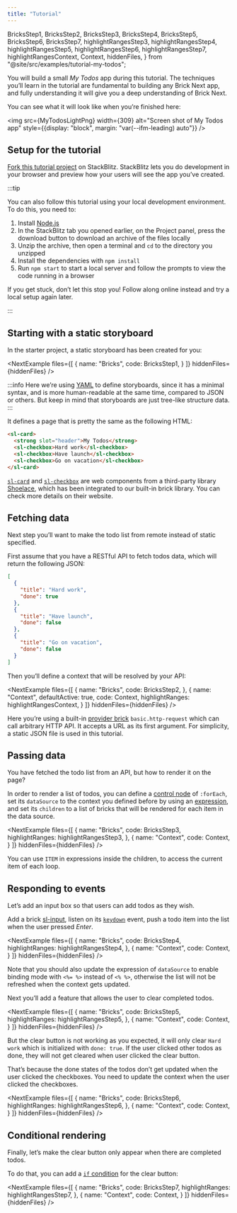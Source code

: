 ```yaml
---
title: "Tutorial"
---
```


  BricksStep1,
  BricksStep2,
  BricksStep3,
  BricksStep4,
  BricksStep5,
  BricksStep6,
  BricksStep7,
  highlightRangesStep3,
  highlightRangesStep4,
  highlightRangesStep5,
  highlightRangesStep6,
  highlightRangesStep7,
  highlightRangesContext,
  Context,
  hiddenFiles,
} from "@site/src/examples/tutorial-my-todos";

You will build a small *My Todos* app during this tutorial. The techniques you’ll learn in the tutorial are fundamental to building any Brick Next app, and fully understanding it will give you a deep understanding of Brick Next.

You can see what it will look like when you’re finished here:

<img
  src={MyTodosLightPng}
  width={309}
  alt="Screen shot of My Todos app"
  style={{display: "block", margin: "var(--ifm-leading) auto"}}
/>

## Setup for the tutorial

[Fork this tutorial project](https://stackblitz.com/edit/brick-next-tutorial-my-todos?file=bootstrap.js,context.yml,storyboard.yml) on StackBlitz. StackBlitz lets you do development in your browser and preview how your users will see the app you’ve created.

:::tip

You can also follow this tutorial using your local development environment. To do this, you need to:

1. Install [Node.js](https://nodejs.org/en/)
2. In the StackBlitz tab you opened earlier, on the Project panel, press the download button to download an archive of the files locally
3. Unzip the archive, then open a terminal and `cd` to the directory you unzipped
4. Install the dependencies with `npm install`
5. Run `npm start` to start a local server and follow the prompts to view the code running in a browser

If you get stuck, don’t let this stop you! Follow along online instead and try a local setup again later.

:::

## Starting with a static storyboard

In the starter project, a static storyboard has been created for you:

<NextExample
  files={[
    {
      name: "Bricks",
      code: BricksStep1,
    }
  ]}
  hiddenFiles={hiddenFiles}
/>

:::info
Here we’re using [YAML](https://en.wikipedia.org/wiki/YAML) to define storyboards, since it has a minimal syntax, and is more human-readable at the same time, compared to JSON or others. But keep in mind that storyboards are just tree-like structure data.
:::

It defines a page that is pretty the same as the following HTML:

```html
<sl-card>
  <strong slot="header">My Todos</strong>
  <sl-checkbox>Hard work</sl-checkbox>
  <sl-checkbox>Have launch</sl-checkbox>
  <sl-checkbox>Go on vacation</sl-checkbox>
</sl-card>
```

[`sl-card`](https://shoelace.style/components/card) and [`sl-checkbox`](https://shoelace.style/components/checkbox) are web components from a third-party library [Shoelace](https://shoelace.style/), which has been integrated to our built-in brick library. You can check more details on their website.

## Fetching data

Next step you’ll want to make the todo list from remote instead of static specified.

First assume that you have a RESTful API to fetch todos data, which will return the following JSON:

```json
[
  {
    "title": "Hard work",
    "done": true
  },
  {
    "title": "Have launch",
    "done": false
  },
  {
    "title": "Go on vacation",
    "done": false
  }
]
```

Then you’ll define a context that will be resolved by your API:

<NextExample
  files={[
    {
      name: "Bricks",
      code: BricksStep2,
    },
    {
      name: "Context",
      defaultActive: true,
      code: Context,
      highlightRanges: highlightRangesContext,
    }
  ]}
  hiddenFiles={hiddenFiles}
/>

Here you’re using a built-in [provider brick](../concepts/provider-bricks.md) `basic.http-request` which can call arbitrary HTTP API. It accepts a URL as its first argument. For simplicity, a static JSON file is used in this tutorial.

## Passing data

You have fetched the todo list from an API, but how to render it on the page?

In order to render a list of todos, you can define a [control node](../concepts/control-nodes.md) of `:forEach`, set its `dataSource` to the context you defined before by using an [expression](../concepts/expressions.md), and set its `children` to a list of bricks that will be rendered for each item in the data source.

<NextExample
  files={[
    {
      name: "Bricks",
      code: BricksStep3,
      highlightRanges: highlightRangesStep3,
    },
    {
      name: "Context",
      code: Context,
    }
  ]}
  hiddenFiles={hiddenFiles}
/>

You can use `ITEM` in expressions inside the children, to access the current item of each loop.

## Responding to events

Let’s add an input box so that users can add todos as they wish.

Add a brick [sl-input](https://shoelace.style/components/input), listen on its [`keydown`](https://developer.mozilla.org/en-US/docs/Web/API/Element/keydown_event) event, push a todo item into the list when the user pressed *Enter*.

<NextExample
  files={[
    {
      name: "Bricks",
      code: BricksStep4,
      highlightRanges: highlightRangesStep4,
    },
    {
      name: "Context",
      code: Context,
    }
  ]}
  hiddenFiles={hiddenFiles}
/>

Note that you should also update the expression of `dataSource` to enable binding mode with `<%= %>` instead of `<% %>`, otherwise the list will not be refreshed when the context gets updated.

Next you’ll add a feature that allows the user to clear completed todos.

<NextExample
  files={[
    {
      name: "Bricks",
      code: BricksStep5,
      highlightRanges: highlightRangesStep5,
    },
    {
      name: "Context",
      code: Context,
    }
  ]}
  hiddenFiles={hiddenFiles}
/>

But the clear button is not working as you expected, it will only clear `Hard work` which is initialized with `done: true`. If the user clicked other todos as done, they will not get cleared when user clicked the clear button.

That’s because the done states of the todos don’t get updated when the user clicked the checkboxes. You need to update the context when the user clicked the checkboxes.

<NextExample
  files={[
    {
      name: "Bricks",
      code: BricksStep6,
      highlightRanges: highlightRangesStep6,
    },
    {
      name: "Context",
      code: Context,
    }
  ]}
  hiddenFiles={hiddenFiles}
/>

## Conditional rendering

Finally, let’s make the clear button only appear when there are completed todos.

To do that, you can add a [`if` condition](../concepts/conditional-rendering.md) for the clear button:

<NextExample
  files={[
    {
      name: "Bricks",
      code: BricksStep7,
      highlightRanges: highlightRangesStep7,
    },
    {
      name: "Context",
      code: Context,
    }
  ]}
  hiddenFiles={hiddenFiles}
/>
